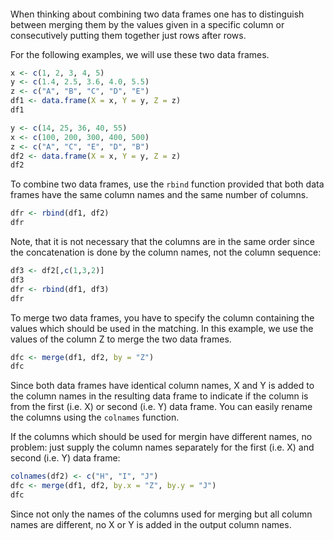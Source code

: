 <!---
Version: "2013-10-23"
Copyright (C) 2013 Thomas Nauss, GNU GPL (>=3)
-->
#### 

When thinking about combining two data frames one has to distinguish between
merging them by the values given in a specific column or consecutively putting
them together just rows after rows.

For the following examples, we will use these two data frames.
```r
x <- c(1, 2, 3, 4, 5)
y <- c(1.4, 2.5, 3.6, 4.0, 5.5)
z <- c("A", "B", "C", "D", "E")
df1 <- data.frame(X = x, Y = y, Z = z)
df1

y <- c(14, 25, 36, 40, 55)
x <- c(100, 200, 300, 400, 500)
z <- c("A", "C", "E", "D", "B")
df2 <- data.frame(X = x, Y = y, Z = z)
df2
```

To combine two data frames, use the `rbind` function provided that both
data frames have the same column names and the same number of columns.
```r
dfr <- rbind(df1, df2)
dfr
```
Note, that it is not necessary that the columns are in the same order since the
concatenation is done by the column names, not the column sequence:
```r
df3 <- df2[,c(1,3,2)]
df3
dfr <- rbind(df1, df3)
dfr
```


To merge two data frames, you have to specify the column containing the values
which should be used in the matching. In this example, we use the values of
the column Z to merge the two data frames.
```r
dfc <- merge(df1, df2, by = "Z")
dfc
```
Since both data frames have identical column names, X and Y is added to the 
column names in the resulting data frame to indicate if the column is from the
first (i.e. X) or second (i.e. Y) data frame. You can easily rename the columns
using the `colnames` function.

If the columns which should be used for mergin have different names, no problem:
just supply the column names separately for the first (i.e. X) and second (i.e. Y)
data frame:
```r
colnames(df2) <- c("H", "I", "J")
dfc <- merge(df1, df2, by.x = "Z", by.y = "J")
dfc
```
Since not only the names of the columns used for merging but all column names are
different, no X or Y is added in the output column names.